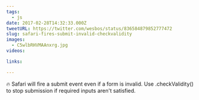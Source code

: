 ```yaml
---
tags:
  - js
date: 2017-02-28T14:32:33.000Z
tweetURL: https://twitter.com/wesbos/status/836584879852777472
slug: safari-fires-submit-invalid-checkvalidity
images:
  - C5wlbRHVMAAnxrg.jpg
videos:

links:

---
```

🔥 Safari will fire a submit event even if a form is invalid. Use .checkValidity() to stop submission if required inputs aren't satisfied.
